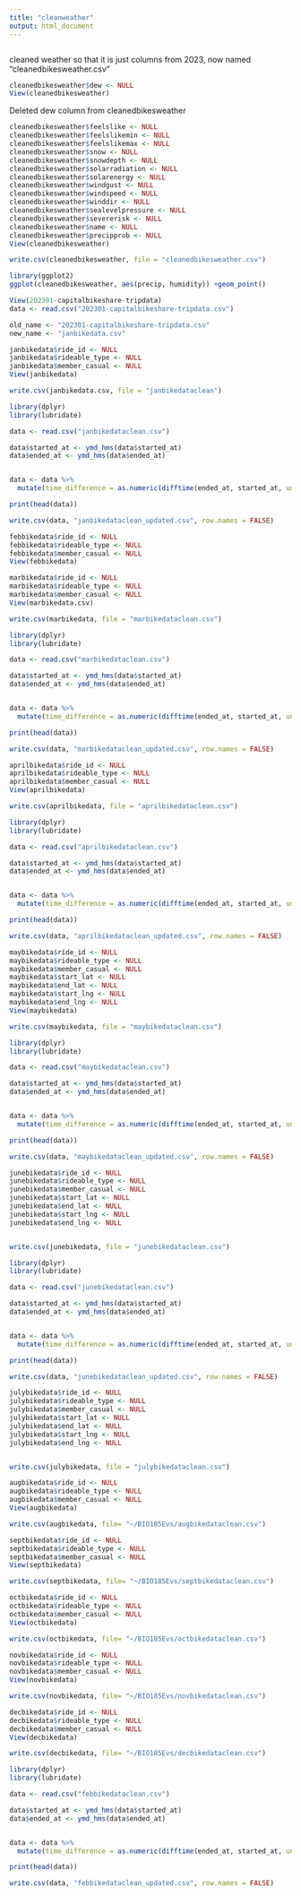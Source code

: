 ```yaml
---
title: "cleanweather"
output: html_document
---
```

```r

```

cleaned weather so that it is just columns from 2023, now named "cleanedbikesweather.csv"

```r
cleanedbikesweather$dew <- NULL
View(cleanedbikesweather)
```

Deleted dew column from cleanedbikesweather

```r
cleanedbikesweather$feelslike <- NULL
cleanedbikesweather$feelslikemin <- NULL
cleanedbikesweather$feelslikemax <- NULL
cleanedbikesweather$snow <- NULL
cleanedbikesweather$snowdepth <- NULL
cleanedbikesweather$solarradiation <- NULL
cleanedbikesweather$solarenergy <- NULL
cleanedbikesweather$windgust <- NULL
cleanedbikesweather$windspeed <- NULL
cleanedbikesweather$winddir <- NULL
cleanedbikesweather$sealevelpressure <- NULL
cleanedbikesweather$severerisk <- NULL
cleanedbikesweather$name <- NULL
cleanedbikesweather$precipprob <- NULL
View(cleanedbikesweather)
```

```r
write.csv(cleanedbikesweather, file = "cleanedbikesweather.csv")
```


```r
library(ggplot2)
ggplot(cleanedbikesweather, aes(precip, humidity)) +geom_point()
```
```r
View(202301-capitalbikeshare-tripdata)
data <- read.csv("202301-capitalbikeshare-tripdata.csv")
```

```r
old_name <- "202301-capitalbikeshare-tripdata.csv"  
new_name <- "janbikedata.csv"
```

```r
janbikedata$ride_id <- NULL
janbikedata$rideable_type <- NULL
janbikedata$member_casual <- NULL
View(janbikedata)
```

```r
write.csv(janbikedata.csv, file = "janbikedataclean")
```
```r

library(dplyr)
library(lubridate)

data <- read.csv("janbikedataclean.csv")                                                                                                                                                                                                    

data$started_at <- ymd_hms(data$started_at)  
data$ended_at <- ymd_hms(data$ended_at)    


data <- data %>%
  mutate(time_difference = as.numeric(difftime(ended_at, started_at, units = "mins")))

print(head(data))

write.csv(data, "janbikedataclean_updated.csv", row.names = FALSE)
```



```r
febbikedata$ride_id <- NULL
febbikedata$rideable_type <- NULL
febbikedata$member_casual <- NULL
View(febbikedata)

```

```r
marbikedata$ride_id <- NULL
marbikedata$rideable_type <- NULL
marbikedata$member_casual <- NULL
View(marbikedata.csv)

write.csv(marbikedata, file = "marbikedataclean.csv")

```

```r
library(dplyr)
library(lubridate)

data <- read.csv("marbikedataclean.csv")                                                                                                                                                                                                    

data$started_at <- ymd_hms(data$started_at)  
data$ended_at <- ymd_hms(data$ended_at)    


data <- data %>%
  mutate(time_difference = as.numeric(difftime(ended_at, started_at, units = "mins")))

print(head(data))

write.csv(data, "marbikedataclean_updated.csv", row.names = FALSE)
```

```r
aprilbikedata$ride_id <- NULL
aprilbikedata$rideable_type <- NULL
aprilbikedata$member_casual <- NULL
View(aprilbikedata)

write.csv(aprilbikedata, file = "aprilbikedataclean.csv")
```

```r
library(dplyr)
library(lubridate)

data <- read.csv("aprilbikedataclean.csv")                                                                                                                                                                                                    

data$started_at <- ymd_hms(data$started_at)  
data$ended_at <- ymd_hms(data$ended_at)    


data <- data %>%
  mutate(time_difference = as.numeric(difftime(ended_at, started_at, units = "mins")))

print(head(data))

write.csv(data, "aprilbikedataclean_updated.csv", row.names = FALSE)
```


```r
maybikedata$ride_id <- NULL
maybikedata$rideable_type <- NULL
maybikedata$member_casual <- NULL
maybikedata$start_lat <- NULL
maybikedata$end_lat <- NULL
maybikedata$start_lng <- NULL
maybikedata$end_lng <- NULL
View(maybikedata)

write.csv(maybikedata, file = "maybikedataclean.csv")
```

```r
library(dplyr)
library(lubridate)

data <- read.csv("maybikedataclean.csv")                                                                                                                                                                                                    

data$started_at <- ymd_hms(data$started_at)  
data$ended_at <- ymd_hms(data$ended_at)    


data <- data %>%
  mutate(time_difference = as.numeric(difftime(ended_at, started_at, units = "mins")))

print(head(data))

write.csv(data, "maybikedataclean_updated.csv", row.names = FALSE)
```


```r
junebikedata$ride_id <- NULL
junebikedata$rideable_type <- NULL
junebikedata$member_casual <- NULL
junebikedata$start_lat <- NULL
junebikedata$end_lat <- NULL
junebikedata$start_lng <- NULL
junebikedata$end_lng <- NULL


write.csv(junebikedata, file = "junebikedataclean.csv")
```

```r
library(dplyr)
library(lubridate)

data <- read.csv("junebikedataclean.csv")                                                                                                                                                                                                    

data$started_at <- ymd_hms(data$started_at)  
data$ended_at <- ymd_hms(data$ended_at)    


data <- data %>%
  mutate(time_difference = as.numeric(difftime(ended_at, started_at, units = "mins")))

print(head(data))

write.csv(data, "junebikedataclean_updated.csv", row.names = FALSE)
```


```r
julybikedata$ride_id <- NULL
julybikedata$rideable_type <- NULL
julybikedata$member_casual <- NULL
julybikedata$start_lat <- NULL
julybikedata$end_lat <- NULL
julybikedata$start_lng <- NULL
julybikedata$end_lng <- NULL


write.csv(julybikedata, file = "julybikedataclean.csv")
```

```r
augbikedata$ride_id <- NULL
augbikedata$rideable_type <- NULL
augbikedata$member_casual <- NULL
View(augbikedata)

write.csv(augbikedata, file= "~/BIO185Evs/augbikedataclean.csv")
```

```r
septbikedata$ride_id <- NULL
septbikedata$rideable_type <- NULL
septbikedata$member_casual <- NULL
View(septbikedata)

write.csv(septbikedata, file= "~/BIO185Evs/septbikedataclean.csv")
```

```r
octbikedata$ride_id <- NULL
octbikedata$rideable_type <- NULL
octbikedata$member_casual <- NULL
View(octbikedata)

write.csv(octbikedata, file= "~/BIO185Evs/octbikedataclean.csv")
```

```r
novbikedata$ride_id <- NULL
novbikedata$rideable_type <- NULL
novbikedata$member_casual <- NULL
View(novbikedata)

write.csv(novbikedata, file= "~/BIO185Evs/novbikedataclean.csv")
```

```r
decbikedata$ride_id <- NULL
decbikedata$rideable_type <- NULL
decbikedata$member_casual <- NULL
View(decbikedata)

write.csv(decbikedata, file= "~/BIO185Evs/decbikedataclean.csv")
```
 

```r
library(dplyr)
library(lubridate)

data <- read.csv("febbikedataclean.csv")                                                                                                                                                                                                    

data$started_at <- ymd_hms(data$started_at)  
data$ended_at <- ymd_hms(data$ended_at)    


data <- data %>%
  mutate(time_difference = as.numeric(difftime(ended_at, started_at, units = "mins")))

print(head(data))

write.csv(data, "febbikedataclean_updated.csv", row.names = FALSE)

```



